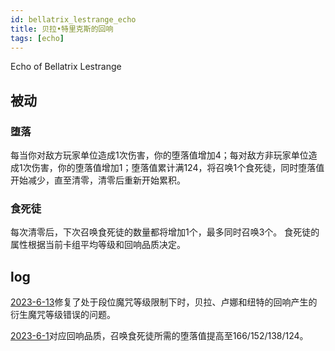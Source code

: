 ```yaml
---
id: bellatrix_lestrange_echo
title: 贝拉•特里克斯的回响
tags: [echo]
---
```


Echo of Bellatrix Lestrange

<!--truncate-->

## 被动

### 堕落

每当你对敌方玩家单位造成1次伤害，你的堕落值增加4；每对敌方非玩家单位造成1次伤害，你的堕落值增加1；堕落值累计满124，将召唤1个食死徒，同时堕落值开始减少，直至清零，清零后重新开始累积。

### 食死徒

每次清零后，下次召唤食死徒的数量都将增加1个，最多同时召唤3个。
食死徒的属性根据当前卡组平均等级和回响品质决定。



## log

[2023-6-13](/blog/230613-update-annc#fix)修复了处于段位魔咒等级限制下时，贝拉、卢娜和纽特的回响产生的衍生魔咒等级错误的问题。

[2023-6-1](/blog/230601-update-annc#adjustment)对应回响品质，召唤食死徒所需的堕落值提高至166/152/138/124。
